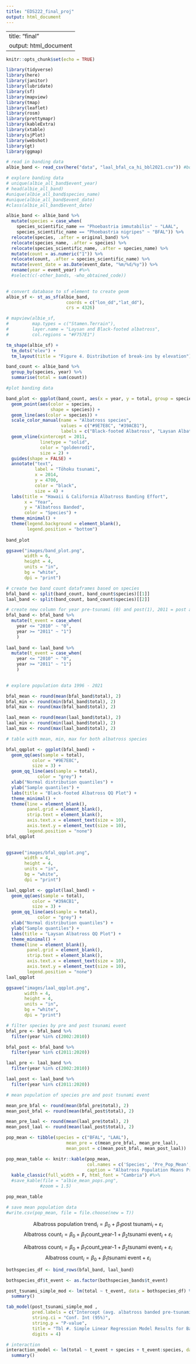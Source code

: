 ```yaml
---
title: "EDS222_final_proj"
output: html_document
---
```


---
title: "final"
output: html_document
---

```r
knitr::opts_chunk$set(echo = TRUE)
```

```r
library(tidyverse)
library(here)
library(janitor)
library(lubridate)
library(sf)
library(mapview)
library(tmap)
library(leaflet)
library(rosm)
library(prettymapr)
library(kableExtra)
library(xtable)
library(sjPlot)
library(webshot)
library(gt)
library(ggmap)
```


```r
# read in banding data
albie_band <- read_csv(here("data", "laal_bfal_ca_hi_bbl2021.csv")) #both bfal and laal banding data for CA and HI
```

```r
# explore banding data
# unique(albie_all_band$event_year)
# head(albie_all_band)
#unique(albie_all_band$species_name)
#unique(albie_all_band$event_date)
#class(albie_all_band$event_date)
```


```r
albie_band <- albie_band %>% 
  mutate(species = case_when(
    species_scientific_name == "Phoebastria immutabilis" ~ "LAAL",
    species_scientific_name == "Phoebastria nigripes" ~ "BFAL")) %>% 
  relocate(species, .after = original_band) %>% 
  relocate(species_name, .after = species) %>% 
  relocate(species_scientific_name, .after = species_name) %>% 
  mutate(count = as.numeric("1")) %>% 
  relocate(count, .after = species_scientific_name) %>% 
  mutate(event_date = as.Date(event_date, "%m/%d/%y")) %>% 
  rename(year = event_year) #%>% 
  #select(c(-other_bands, -who_obtained_code))
 
```

```r
# convert database to sf element to create geom
albie_sf <- st_as_sf(albie_band, 
                       coords = c("lon_dd","lat_dd"), 
                       crs = 4326)

```

```r
# mapview(albie_sf,
#         map.types = c("Stamen.Terrain"),
#         layer.name = "Laysan and Black-footed albatross",
#         col.regions = "#F757E1")

tm_shape(albie_sf) +
  tm_dots("elev") +
  tm_layout(title = "Figure 4. Distribution of break-ins by elevation")
```

```r

band_count <- albie_band %>% 
  group_by(species, year) %>% 
  summarise(total = sum(count))

```

```r
#plot banding data

band_plot <- ggplot(band_count, aes(x = year, y = total, group = species)) +
  geom_point(aes(color = species,
                 shape = species)) +
  geom_line(aes(color = species)) +
  scale_color_manual(name = "Albatross species",
                     values = c("#9E7E8C", "#39ACB1"),
                     labels = c("Black-footed Albatross", "Laysan Albatross")) +
  geom_vline(xintercept = 2011,
             linetype = "solid",
             color = "goldenrod1",
             size = 2) +
  guides(shape = FALSE) +
  annotate("text",
           label = "Tōhoku tsunami",
           x = 2014,
           y = 4700,
           color = "black",
           size = 4) +
  labs(title = "Hawaii & California Albatross Banding Effort",
       x = "Year",
       y = "Albatross Banded",
       color = "Species") +
  theme_minimal() +
  theme(legend.background = element_blank(),
        legend.position = "bottom")  
  
band_plot
```

```r
ggsave("images/band_plot.png",
       width = 6,
       height = 4,
       units = "in",
       bg = "white",
       dpi = "print")
```

```r
# create two band count dataframes based on species
bfal_band <- split(band_count, band_count$species)[[1]]
laal_band <- split(band_count, band_count$species)[[2]]
```

```r
# create new column for year pre-tsunami (0) and post(1), 2011 = post as tsuanmi occurred before banding season began
bfal_band <- bfal_band %>% 
  mutate(t_event = case_when(
    year <= "2010" ~ "0",
    year >= "2011" ~ "1")
    )
  
laal_band <- laal_band %>%
  mutate(t_event = case_when(
    year <= "2010" ~ "0",
    year >= "2011" ~ "1")
    )
  
```

```r
# explore population data 1996 - 2021

bfal_mean <- round(mean(bfal_band$total), 2)
bfal_min <- round(min(bfal_band$total), 2)
bfal_max <- round(max(bfal_band$total), 2)

laal_mean <- round(mean(laal_band$total), 2)
laal_min <- round(min(laal_band$total), 2)
laal_max <- round(max(laal_band$total), 2)

```

```r
# table with mean, min, max for both albatross species

```


```r
bfal_qqplot <- ggplot(bfal_band) +
  geom_qq(aes(sample = total),
          color = "#9E7E8C",
          size = 3) +
  geom_qq_line(aes(sample = total),
            color = "grey") +
  xlab("Normal distribution quantiles") +
  ylab("Sample quantiles") +
  labs(title = "Black-footed Albatross QQ Plot") +
  theme_minimal() +
  theme(line = element_blank(),
        panel.grid = element_blank(),
        strip.text = element_blank(),
        axis.text.x = element_text(size = 10),
        axis.text.y = element_text(size = 10),
        legend.position = "none")
bfal_qqplot  
  
```

```r
ggsave("images/bfal_qqplot.png",
       width = 4,
       height = 4,
       units = "in",
       bg = "white",
       dpi = "print")
```

```r
laal_qqplot <- ggplot(laal_band) +
  geom_qq(aes(sample = total),
          color = "#39ACB1",
          size = 3) +
  geom_qq_line(aes(sample = total),
            color = "grey") +
  xlab("Normal distribution quantiles") +
  ylab("Sample quantiles") +
  labs(title = "Laysan Albatross QQ Plot") +
  theme_minimal() +
  theme(line = element_blank(),
        panel.grid = element_blank(),
        strip.text = element_blank(),
        axis.text.x = element_text(size = 10),
        axis.text.y = element_text(size = 10),
        legend.position = "none")
laal_qqplot  
```

```r
ggsave("images/laal_qqplot.png",
       width = 4,
       height = 4,
       units = "in",
       bg = "white",
       dpi = "print")
```

```r
# filter species by pre and post tsunami event
bfal_pre <- bfal_band %>% 
  filter(year %in% c(2002:2010))

bfal_post <- bfal_band %>% 
  filter(year %in% c(2011:2020))

laal_pre <- laal_band %>% 
  filter(year %in% c(2002:2010))

laal_post <- laal_band %>% 
  filter(year %in% c(2011:2020))

```

```r
# mean population of species pre and post tsunami event

mean_pre_bfal <- round(mean(bfal_pre$total), 2)
mean_post_bfal <- round(mean(bfal_post$total), 2)

mean_pre_laal <- round(mean(laal_pre$total), 2)
mean_post_laal <- round(mean(laal_post$total), 2)

```

```r

pop_mean <- tibble(species = c("BFAL", "LAAL"),
                       mean_pre = c(mean_pre_bfal, mean_pre_laal),
                       mean_post = c(mean_post_bfal, mean_post_laal))

pop_mean_table <- knitr::kable(pop_mean,
                               col.names = c('Species', 'Pre_Pop_Mean', 'Post_Pop_Mean'),
                               caption = "Albatross Population Means Pre & Post Tōhoku Tsunami") %>% 
  kable_classic(full_width = F, html_font = "Cambria") #%>% 
  #save_kable(file = "albie_mean_pops.png",
             #zoom = 1.5)

pop_mean_table


```

```r
# save mean population data 
#write.csv(pop_mean, file = file.choose(new = T))

```

$$ \text{Albatross population trend}_i = \beta_0 + \beta_1 \text{post tsunami}_i + \varepsilon_i $$
$$ \text{Albatross count}_i = \beta_0 + \beta_1 \text{count_year-1} + \beta_2 \text{tsunami event}_i + \varepsilon_i $$


$$ \text{Albatross count}_i = \beta_0 + \beta_1 \text{count_year-1} + \beta_2 \text{tsunami event}_i + \varepsilon_i $$
$$ \text{Albatross count}_i = \beta_0 + \beta_1 \text{tsunami event} + \varepsilon_i $$

```r
bothspecies_df <- bind_rows(bfal_band, laal_band)
```

```r
bothspecies_df$t_event <- as.factor(bothspecies_bands$t_event)
```

```r
post_tsunami_simple_mod <- lm(total ~ t_event, data = bothspecies_df) %>%
  summary()
```

```r
tab_model(post_tsunami_simple_mod ,
          pred.labels = c("Intercept (avg. albatross banded pre-tsunami", "Avg. banded albatross count post-tsunami)"),
          string.ci = "Conf. Int (95%)",
          string.p = "P-value",
          title = "Tbl #. Simple Linear Regression Model Results for Banded Albatross in Hawaii & California",
          digits = 4)
```


```r
# interaction
interaction_model <- lm(total ~ t_event + species + t_event:species, data = bothspecies_bands) %>% 
  summary()
```

